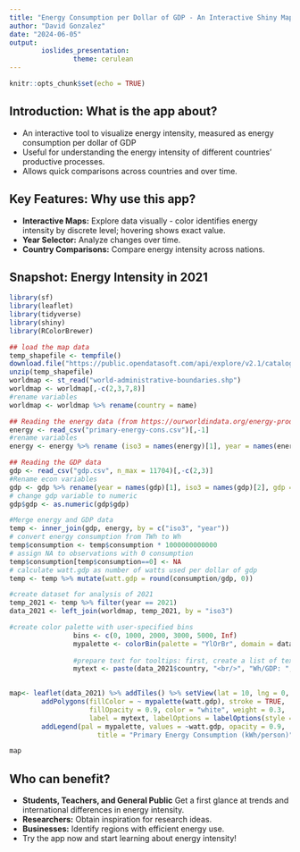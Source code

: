 ```yaml
---
title: "Energy Consumption per Dollar of GDP - An Interactive Shiny Map App"
author: "David Gonzalez"
date: "2024-06-05"
output: 
        ioslides_presentation:
                theme: cerulean
---
```

```r
knitr::opts_chunk$set(echo = TRUE)
```

## Introduction: What is the app about?

- An interactive tool to visualize energy intensity, measured as energy consumption per dollar of GDP
- Useful for understanding the energy intensity of different countries' productive processes.
- Allows quick comparisons across countries and over time.

## Key Features: Why use this app?

- **Interactive Maps:** Explore data visually - color identifies energy intensity by discrete level; hovering shows exact value.
- **Year Selector:** Analyze changes over time.
- **Country Comparisons:** Compare energy intensity across nations.

## Snapshot: Energy Intensity in 2021

```r
library(sf)
library(leaflet)
library(tidyverse)
library(shiny)
library(RColorBrewer)

## load the map data
temp_shapefile <- tempfile()
download.file("https://public.opendatasoft.com/api/explore/v2.1/catalog/datasets/world-administrative-boundaries/exports/shp?lang=en&timezone=Europe%2FLondon", temp_shapefile)
unzip(temp_shapefile)
worldmap <- st_read("world-administrative-boundaries.shp")
worldmap <- worldmap[,-c(2,3,7,8)]
#rename variables
worldmap <- worldmap %>% rename(country = name)

## Reading the energy data (from https://ourworldindata.org/energy-production-consumption)
energy <- read_csv("primary-energy-cons.csv")[,-1]
#rename variables
energy <- energy %>% rename (iso3 = names(energy)[1], year = names(energy)[2], consumption = names(energy)[3])

## Reading the GDP data
gdp <- read_csv("gdp.csv", n_max = 11704)[,-c(2,3)]
#Rename econ variables
gdp <- gdp %>% rename(year = names(gdp)[1], iso3 = names(gdp)[2], gdp = names(gdp)[3])
# change gdp variable to numeric
gdp$gdp <- as.numeric(gdp$gdp)

#Merge energy and GDP data
temp <- inner_join(gdp, energy, by = c("iso3", "year"))
# convert energy consumption from TWh to Wh
temp$consumption <- temp$consumption * 1000000000000
# assign NA to observations with 0 consumption
temp$consumption[temp$consumption==0] <- NA
# calculate watt.gdp as number of watts used per dollar of gdp
temp <- temp %>% mutate(watt.gdp = round(consumption/gdp, 0))

#create dataset for analysis of 2021
temp_2021 <- temp %>% filter(year == 2021)
data_2021 <- left_join(worldmap, temp_2021, by = "iso3")

#create color palette with user-specified bins
                bins <- c(0, 1000, 2000, 3000, 5000, Inf)
                mypalette <- colorBin(palette = "YlOrBr", domain = data_2021$watt.gdp, na.color = "transparent", bins = bins)
                
                #prepare text for tooltips: first, create a list of text to be displayed for each country using paste (note the use of <br/> introduce second line, and the format formula adds comma separators), then lappy marks each element of list as HTML
                mytext <- paste(data_2021$country, "<br/>", "Wh/GDP: ", format(data_2021$watt.gdp, big.mark = ",", scientific = FALSE), sep ="") %>% lapply(htmltools::HTML)
                

```


```r
map<- leaflet(data_2021) %>% addTiles() %>% setView(lat = 10, lng = 0, zoom = 1) %>% 
        addPolygons(fillColor = ~ mypalette(watt.gdp), stroke = TRUE, 
                    fillOpacity = 0.9, color = "white", weight = 0.3, 
                    label = mytext, labelOptions = labelOptions(style = list("font-weight" = "normal", padding = "3px 8px"), textsize = "13px", direction = "auto")) %>% 
        addLegend(pal = mypalette, values = ~watt.gdp, opacity = 0.9, 
                      title = "Primary Energy Consumption (kWh/person)", position = "bottomleft")
```


```r
map
```
## Who can benefit?

- **Students, Teachers, and General Public** Get a first glance at trends and international differences in energy intensity.
- **Researchers:** Obtain inspiration for research ideas.
- **Businesses:** Identify regions with efficient energy use.
- Try the app now and start learning about energy intensity!

